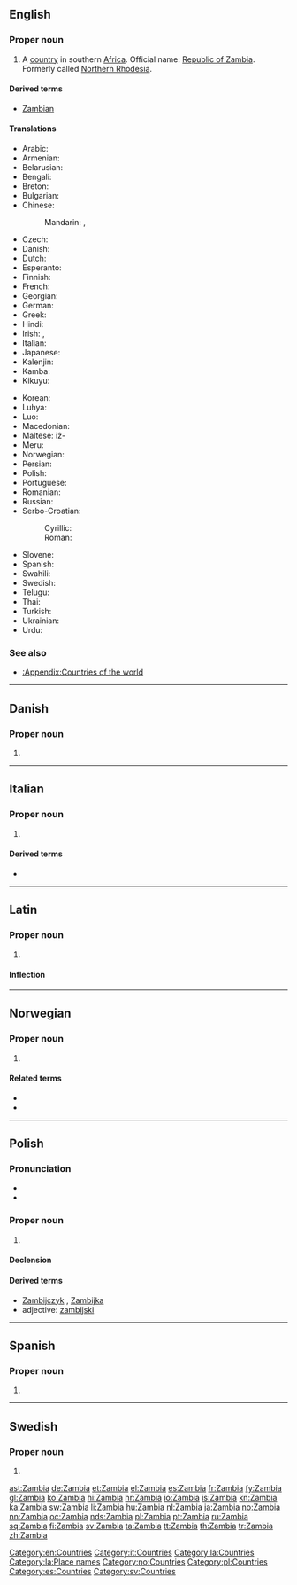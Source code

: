 {{also|Zámbia|Zâmbia}}
==English==
{{wikipedia}}

===Proper noun===
{{en-proper noun}}

# A [[country]] in southern [[Africa]]. Official name: [[Republic of Zambia]]. Formerly called [[Northern Rhodesia]].

====Derived terms====
* [[Zambian]]

====Translations====
{{trans-top|country in Southern Africa}}
* Arabic: {{t+|ar|زامبيا|f|tr=zámbiya}}
* Armenian: {{t-|hy|Զամբիա|tr=Zambia}}
* Belarusian: {{t-|be|Замбія|f|tr=Zámbija}}
* Bengali: {{t-|bn|জাম্বিয়া}}
* Breton: {{t-|br|Zambia}}
* Bulgarian: {{t-|bg|Замбия|f|tr=Zámbija}}
* Chinese:
*: Mandarin: {{t-|cmn|贊比亞|sc=Hani}}, {{t-|cmn|赞比亚|tr=Zànbǐyà|sc=Hani}}
* Czech: {{t+|cs|Zambie|f}}
* Danish: {{t-|da|Zambia}}
* Dutch: {{t+|nl|Zambia}}
* Esperanto: {{t-|eo|Zambio}}
* Finnish: {{t+|fi|Sambia}}
* French: {{t+|fr|Zambie|f}}
* Georgian: {{t-|ka|ზამბია|sc=Geor}}
* German: {{t+|de|Sambia|n}}
* Greek: {{t+|el|Ζάμπια|f|tr=Zámbia}}
* Hindi: {{t+|hi|ज़ाम्बिया|tr=zāmbiyā}}
* Irish: {{t-|ga|Saimbia|alt=An tSaimbia|f}}, {{t-|ga|Poblacht na Saimbia|f}}
* Italian: {{t-|it|Zambia|m}}
* Japanese: {{t-|ja|ザンビア|tr=Zanbia}}
* Kalenjin: {{tø|kln|Zambia}}
* Kamba: {{tø|kam|Zambia}}
* Kikuyu: {{tø|ki|Zambia}}
{{trans-mid}}
* Korean: {{t+|ko|잠비아|tr=Jambia|sc=Hang}}
* Luhya: {{tø|luy|Zambia}}
* Luo: {{tø|luo|Zambia}}
* Macedonian: {{t+|mk|Замбија|f|tr=Zámbija}}
* Maltese: iż-{{t-|mt|Żambja}}
* Meru: {{tø|mer|Zambia}}
* Norwegian: {{t+|no|Zambia}}
* Persian: {{t-|fa|زامبیا}}
* Polish: {{t+|pl|Zambia|f}}
* Portuguese: {{t+|pt|Zâmbia|f}}
* Romanian: {{t-|ro|Zambia|f}}
* Russian: {{t+|ru|Замбия|f|tr=Zámbija}}
* Serbo-Croatian:
*: Cyrillic: {{t-|sh|Замбија|f}}
*: Roman: {{t-|sh|Zambija|f}}
* Slovene: {{t+|sl|Zambija|alt=Zámbija|f}}
* Spanish: {{t+|es|Zambia|f}}
* Swahili: {{t+|sw|Zambia}}
* Swedish: {{t+|sv|Zambia}}
* Telugu: {{t+|te|జాంబియా}}
* Thai: {{t+|th|แซมเบีย|tr=saem-bia}}
* Turkish: {{t+|tr|Zambiya}}
* Ukrainian: {{t+|uk|Замбія|f|tr=Zámbija}}
* Urdu: {{t-|ur|زامبیا|tr=zāmbiyā}}
{{trans-bottom}}

===See also===
* [[:Appendix:Countries of the world]]

[[Category:en:Countries]]

----

==Danish==

===Proper noun===
{{head|da|proper noun}}

# {{l|en|Zambia}}

----

==Italian==
{{wikipedia|lang=it}}

===Proper noun===
{{it-proper noun|g=m}}

# {{l|en|Zambia}}

====Derived terms====
* {{l|it|zambiano}}

[[Category:it:Countries]]

----

==Latin==
{{wikipedia|lang=la}}

===Proper noun===
{{la-proper noun|Zambia|Zambiae|Zambiae|f|first}}

# {{l|en|Zambia}}

====Inflection====
{{la-decl-1st-loc|Zambi}}

[[Category:la:Countries]]
[[Category:la:Place names]]

----

==Norwegian==

===Proper noun===
{{no-proper noun}}

# {{l|en|Zambia}}

====Related terms====
* {{l|en|zambier}}
* {{l|en|zambisk}}

[[Category:no:Countries]]

----

==Polish==
{{wikipedia|lang=pl}}

===Pronunciation===
* {{IPA|/ˈz̪ambja/|lang=pl}}
* {{audio|Pl-Zambia.ogg|audio}}

===Proper noun===
{{head|pl|proper noun|g=f}}

# {{l|en|Zambia}}

====Declension====
{{pl-decl-noun-sing
|Zambia
|Zambii
|Zambii
|Zambię
|Zambią
|Zambii
|Zambio
}}

====Derived terms====
* [[Zambijczyk]] {{m}}, [[Zambijka]] {{f}}
* adjective: [[zambijski]]

[[Category:pl:Countries]]

----

==Spanish==
{{wikipedia|lang=es}}

===Proper noun===
{{es-proper noun|f}}

# {{l|en|Zambia}}

[[Category:es:Countries]]

----

==Swedish==

===Proper noun===
{{head|sv|proper noun}}

# {{l|en|Zambia}}

[[Category:sv:Countries]]

[[ast:Zambia]]
[[de:Zambia]]
[[et:Zambia]]
[[el:Zambia]]
[[es:Zambia]]
[[fr:Zambia]]
[[fy:Zambia]]
[[gl:Zambia]]
[[ko:Zambia]]
[[hi:Zambia]]
[[hr:Zambia]]
[[io:Zambia]]
[[is:Zambia]]
[[kn:Zambia]]
[[ka:Zambia]]
[[sw:Zambia]]
[[li:Zambia]]
[[hu:Zambia]]
[[nl:Zambia]]
[[ja:Zambia]]
[[no:Zambia]]
[[nn:Zambia]]
[[oc:Zambia]]
[[nds:Zambia]]
[[pl:Zambia]]
[[pt:Zambia]]
[[ru:Zambia]]
[[sq:Zambia]]
[[fi:Zambia]]
[[sv:Zambia]]
[[ta:Zambia]]
[[tt:Zambia]]
[[th:Zambia]]
[[tr:Zambia]]
[[zh:Zambia]]